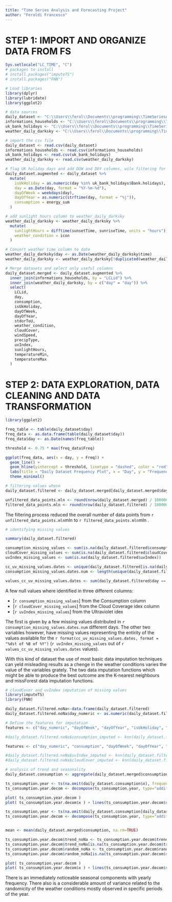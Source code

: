 ```yaml
---
title: "Time Series Analysis and Forecasting Project"
author: "Feroldi Francesco"
---
```


# STEP 1: IMPORT AND ORGANIZE DATA FROM FS

```r
Sys.setlocale("LC_TIME", "C")
# packages to install
# install.packages("imputeTS")
# install.packages("FNN")

# Load libraries
library(dplyr)
library(lubridate)
library(ggplot2)

# data sources
daily_dataset <- "C:\\Users\\ferol\\Documents\\programming\\TimeSeriesAnalyisis R+ Python\\archive\\daily_dataset.csv"
informations_households <- "C:\\Users\\ferol\\Documents\\programming\\TimeSeriesAnalyisis R+ Python\\archive\\informations_households.csv"
uk_bank_holidays <- "C:\\Users\\ferol\\Documents\\programming\\TimeSeriesAnalyisis R+ Python\\archive\\uk_bank_holidays.csv"
weather_daily_darksky <- "C:\\Users\\ferol\\Documents\\programming\\TimeSeriesAnalyisis R+ Python\\archive\\weather_daily_darksky.csv"

# import the csv file
daily_dataset <- read.csv(daily_dataset)
informations_households <- read.csv(informations_households)
uk_bank_holidays <- read.csv(uk_bank_holidays)
weather_daily_darksky <- read.csv(weather_daily_darksky)

# flag UK holiday days and add DOW and DOY columns, wile filtering for duplicate values
daily_dataset.augmented <- daily_dataset %>%
  mutate(
    isUkHoliday = as.numeric(day %in% uk_bank_holidays$Bank.holidays),
    day = as.Date(day, format = "%Y-%m-%d"),
    dayOfWeek = weekdays(day),
    dayOfYear = as.numeric(strftime(day, format = "%j")),
    consumption = energy_sum
  )

# add sunlight hours column to weather_daily_darksky
weather_daily_darksky <- weather_daily_darksky %>%
  mutate(
    sunlightHours = difftime(sunsetTime, sunriseTime, units = "hours"),
    weather_condition = icon
  )

# Convert weather time column to date
weather_daily_darksky$day <- as.Date(weather_daily_darksky$time)
weather_daily_darksky <- weather_daily_darksky[!duplicated(weather_daily_darksky$day), ]

# Merge datasets and select only useful columns
daily_dataset.merged <- daily_dataset.augmented %>%
  inner_join(informations_households, by = "LCLid") %>%
  inner_join(weather_daily_darksky, by = c("day" = "day")) %>%
  select(
    LCLid,
    day,
    consumption,
    isUkHoliday,
    dayOfWeek,
    dayOfYear,
    stdorToU,
    weather_condition,
    cloudCover,
    windSpeed,
    precipType,
    uvIndex,
    sunlightHours,
    temperatureMin,
    temperatureMax
  )
```

# STEP 2: DATA EXPLORATION, DATA CLEANING AND DATA TRANSFORMATION

```r
library(ggplot2)

freq_table <- table(daily_dataset$day)
freq_data <- as.data.frame(table(daily_dataset$day))
freq_data$day <- as.Date(names(freq_table))

threshold <- 0.75 * max(freq_data$Freq)

ggplot(freq_data, aes(x = day, y = Freq)) +
  geom_line() +
  geom_hline(yintercept = threshold, linetype = "dashed", color = "red") +
  labs(title = "Daily Dataset Frequency Plot", x = "Day", y = "Frequency") +
  theme_minimal()
```

```r
# filtering values whose
daily_dataset.filtered <- daily_dataset.merged[daily_dataset.merged$day %in% freq_data$day[freq_data$Freq >= threshold], ]

unfiltered_data_points.mln <- round(nrow(daily_dataset.merged) / 1000000, 1)
filtered_data_points.mln <- round(nrow(daily_dataset.filtered) / 1000000, 1)
```
The filtering process reduced the overall number of data points from `r unfiltered_data_points.mln`mln to `r filtered_data_points.mln`mln .

```r
# identifying missing values

summary(daily_dataset.filtered)

consumption_missing_values <- sum(is.na(daily_dataset.filtered$consumption))
cloudCover_missing_values <- sum(is.na(daily_dataset.filtered$cloudCover))
uvIndex_missing_values <- sum(is.na(daily_dataset.filtered$uvIndex))

cc_uv_missing_values.dates <- unique(daily_dataset.filtered[is.na(daily_dataset.filtered$cloudCover) & is.na(daily_dataset.filtered$uvIndex), ]$day) # nolint: line_length_linter.
consumption_missing_values.dates.num <- length(unique(daily_dataset.filtered[is.na(daily_dataset.filtered$consumption), ]$day)) # nolint: line_length_linter.

values_cc_uv_missing_values.dates <- sum(daily_dataset.filtered$day == as.Date(cc_uv_missing_values.dates))
```
A few null values where identified in three different columns:

* [`r consumption_missing_values`] from the Consumption column
* [`r cloudCover_missing_values`] from the Cloud Coverage idex column
* [`r uvIndex_missing_values`] from the Ultraviolet idex 

The first is given by a few missing values distributed in `r consumption_missing_values.dates.num` different days.
The other two variables however, have missing values representing the entirity of the values available for the `r format(cc_uv_missing_values.dates, format = "%dst of %B of %Y")` (`r uvIndex_missing_values` out of `r values_cc_uv_missing_values.dates` values).

With this kind of dataset the use of most basic data imputation techniques can yeld misleading results as a chenge in the weather conditions varies the value of the variables grately.
The two data imputation functions which might be able to produce the best outcome are the K-nearest neighbours and missForest data imputation functions.

```r
# cloudCover and uvIndex imputation of missing values
library(imputeTS)
library(FNN)

daily_dataset.filtered.noNa<-data.frame(daily_dataset.filtered)
daily_dataset.filtered.noNa$day_numeric <- as.numeric(daily_dataset.filtered.noNa$day)

# Define the features for imputation
features <- c("day_numeric", "dayOfWeek", "dayOfYear", "isUkHoliday", "temperatureMax", "temperatureMin")

#daily_dataset.filtered.noNa$consumption_imputed <- knn(daily_dataset.filtered.noNa[, features], daily_dataset.filtered.noNa$consumption, k = 5)

features <- c("day_numeric", "consumption", "dayOfWeek", "dayOfYear", "isUkHoliday", "temperatureMax", "temperatureMin")

#daily_dataset.filtered.noNa$uvIndex_imputed <- knn(daily_dataset.filtered.noNa[, features], daily_dataset.filtered.noNa$uvIndex, k = 5)
#daily_dataset.filtered.noNa$cloudCover_imputed <- knn(daily_dataset.filtered.noNa[, features], daily_dataset.filtered.noNa$cloudCover, k = 5)
```

```r
# analysis of trend and seasonality
daily_dataset.consumption <- aggregate(daily_dataset.merged$consumption, by=list(day=daily_dataset.merged$day), FUN=mean)

ts_consumption.year <- ts(na.omit(daily_dataset.consumption$x), frequency = 365)
ts_consumption.year.decom <- decompose(ts_consumption.year, type="additive")

plot( ts_consumption.year.decom )
plot( ts_consumption.year.decom$x ) + lines(ts_consumption.year.decom$seasonal + ts_consumption.year.decom$trend, col="red")

ts_consumption.year <- ts(na.omit(daily_dataset.consumption[daily_dataset.consumption$day >= "2012-01-01" & daily_dataset.consumption$day <= "2013-12-31",]$x), frequency = 360)
ts_consumption.year.decom <- decompose(ts_consumption.year, type="additive")


mean <- mean(daily_dataset.merged$consumption, na.rm=TRUE)

ts_consumption.year.decom$trend_noNa <- ts_consumption.year.decom$trend
ts_consumption.year.decom$trend_noNa[is.na(ts_consumption.year.decom$trend_noNa)] <- mean
ts_consumption.year.decom$random_noNa <- ts_consumption.year.decom$random
ts_consumption.year.decom$random_noNa[is.na(ts_consumption.year.decom$random)] <- 0

plot( ts_consumption.year.decom )
plot( ts_consumption.year.decom$x ) + lines(ts_consumption.year.decom$seasonal + ts_consumption.year.decom$trend, col="red") + lines(ts_consumption.year.decom$seasonal + ts_consumption.year.decom$trend_noNa + ts_consumption.year.decom$random_noNa, col="red")

```
There is an immediately noticeable seasonal components with yearly frequency. There also is a considerable amount of variance related to the randomicity of the weather conditions mostly observed in specific periods of the year.